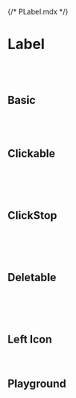 {/* PLabel.mdx */}



<Meta of={PLabelStories} />

# Label
<br/>
<br/>

## Basic
<Canvas of={PLabelStories.Basic} />

<br/>
<br/>


## Clickable

<br/>
<Canvas of={PLabelStories.Clickable} />

<br/>
<br/>

## ClickStop

<br/>
<Canvas of={PLabelStories.ClickStop} />

<br/>
<br/>

## Deletable

<br/>
<Canvas of={PLabelStories.Deletable} />

<br/>
<br/>

## Left Icon

<br/>
<Canvas of={PLabelStories.LeftIcon} />

## Playground
<Canvas of={PLabelStories.Playground} />
<Controls of={PLabelStories.Playground} />